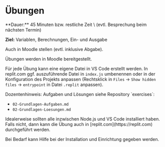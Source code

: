 
# Übungen

<Callout>
  **Dauer:** 45 Minuten bzw. restliche Zeit \
  (evtl. Besprechung beim nächsten Termin)

  **Ziel:** Variablen, Berechnungen, Ein- und Ausgabe
</Callout>

<Callout type="warning">
Auch in Moodle stellen (evtl. inklusive Abgabe).
</Callout>

Übungen werden in Moodle bereitgestellt.

Für jede Übung kann eine eigene Datei in VS Code erstellt 
werden. In replit.com ggf. auszuführende Datei in `index.js` 
umbenennen oder in der Konfiguration des Projekts anpassen 
(Rechtsklick in `Files` &rarr; `Show hidden files` &rarr; `entrypoint` in Datei `.replit` anpassen).

<Callout type="info">
Dozentenhinweis: Aufgaben und Lösungen siehe Repository `exercises`:

- `02-Grundlagen-Aufgaben.md` 
- `02-Grundlagen-Loesungen.md`
</Callout>

<Callout>
Idealerweise sollten alle inzwischen Node.js und VS Code installiert
haben. Falls nicht, dann kann die Übung auch in 
[replit.com](https://replit.com) durchgeführt werden.

Bei Bedarf kann Hilfe bei der Installation und Einrichtung 
gegeben werden.
</Callout>

